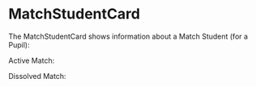
<Meta title="Matching/MatchStudentCard" component={MatchStudentCard} />

# MatchStudentCard

The MatchStudentCard shows information about a Match Student (for a Pupil):

Active Match:

<Story name="MatchStudentCard / active">
    <MatchStudentCard match={{ createdAt: new Date(), student: { firstname: 'Albert', lastname: 'Einstein' }, subjectsFormatted: [{ name: 'Physik' }] }} />
</Story>

Dissolved Match:

<Story name="MatchStudentCard / dissolved">
    <MatchStudentCard
        match={{
            createdAt: new Date(),
            dissolved: true,
            dissolvedAt: new Date(),
            student: { firstname: 'Albert', lastname: 'Einstein' },
            subjectsFormatted: [{ name: 'Physik' }],
        }}
    />
</Story>
